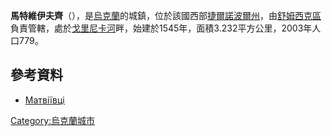 {{coord|49|57|17|N|25|58|54|E|scale:30000|display=title}}

'''馬特維伊夫齊'''（{{lang-uk|Матвіївці}}），是[[烏克蘭|烏克蘭]]的城鎮，位於該國西部[[捷爾諾波爾州|捷爾諾波爾州]]，由[[舒姆西克區|舒姆西克區]]負責管轄，處於[[戈里尼卡河_(戈倫河支流)|戈里尼卡河]]畔，始建於1545年，面積3.232平方公里，2003年人口779。

==參考資料==
* [http://gska2.rada.gov.ua/pls/z7502/A005?rdat1=11.04.2015&rf7571=32010 Матвіївці]{{dead link|date=2018年5月 |bot=InternetArchiveBot |fix-attempted=yes }}

{{Ukraine-geo-stub}}
[[Category:烏克蘭城市|Category:烏克蘭城市]]